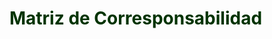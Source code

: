 # 
# **<span style="color:#003300;">Matriz de Corresponsabilidad </span>** {#matriz-corresponsabilidad}

